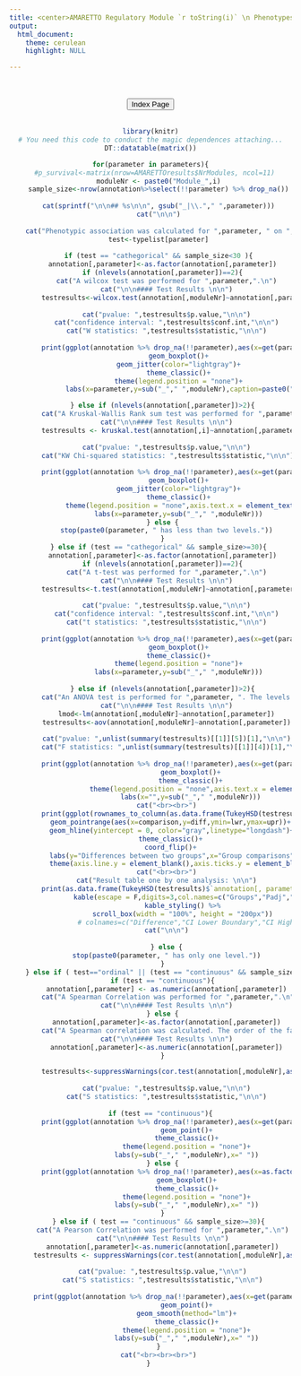 ```yaml
---
title: <center>AMARETTO Regulatory Module `r toString(i)` \n Phenotypes Report</center>
output: 
  html_document:
    theme: cerulean
    highlight: NULL

---
```

<center>
<br><br>
<a href="../phenotypeindex.html"><button type="button"  class="btn btn-primary">Index Page</button></a>
<br><br>

```r
library(knitr)
# You need this code to conduct the magic dependences attaching...
DT::datatable(matrix())
```

```r
for(parameter in parameters){
  #p_survival<-matrix(nrow=AMARETTOresults$NrModules, ncol=11)
    moduleNr <- paste0("Module_",i)
    sample_size<-nrow(annotation%>%select(!!parameter) %>% drop_na())
    
    cat(sprintf("\n\n## %s\n\n", gsub("_|\\."," ",parameter)))
    cat("\n\n")
    
    cat("Phenotypic association was calculated for ",parameter, " on ",sample_size," patients.<br>")
    test<-typelist[parameter]
    
    if (test == "cathegorical" && sample_size<30 ){
      annotation[,parameter]<-as.factor(annotation[,parameter])
      if (nlevels(annotation[,parameter])==2){
        cat("A wilcox test was performed for ",parameter,".\n")
        cat("\n\n#### Test Results \n\n")
        testresults<-wilcox.test(annotation[,moduleNr]~annotation[,parameter], conf.int = TRUE)
        
        cat("pvalue: ",testresults$p.value,"\n\n")
        cat("confidence interval: ",testresults$conf.int,"\n\n")
        cat("W statistics: ",testresults$statistic,"\n\n")
        
        print(ggplot(annotation %>% drop_na(!!parameter),aes(x=get(parameter), y=get(moduleNr), fill=get(parameter)))+
              geom_boxplot()+
              geom_jitter(color="lightgray")+
              theme_classic()+
              theme(legend.position = "none")+
              labs(x=parameter,y=sub("_"," ",moduleNr),caption=paste0("p=",round(testresults$p.value,4))))

      } else if (nlevels(annotation[,parameter])>2){
        cat("A Kruskal-Wallis Rank sum test was performed for ",parameter,".\n")
        cat("\n\n#### Test Results \n\n")
        testresults <- kruskal.test(annotation[,i]~annotation[,parameter])
        
        cat("pvalue: ",testresults$p.value,"\n\n")
        cat("KW Chi-squared statistics: ",testresults$statistic,"\n\n")
        
        print(ggplot(annotation %>% drop_na(!!parameter),aes(x=get(parameter), y=get(moduleNr), fill=get(parameter)))+
              geom_boxplot()+
              geom_jitter(color="lightgray")+
              theme_classic()+
              theme(legend.position = "none",axis.text.x = element_text(angle=90))+
              labs(x=parameter,y=sub("_"," ",moduleNr)))
      } else {
        stop(paste0(parameter, " has less than two levels."))
      }
    } else if (test == "cathegorical" && sample_size>=30){
      annotation[,parameter]<-as.factor(annotation[,parameter])
      if (nlevels(annotation[,parameter])==2){
        cat("A t-test was performed for ",parameter,".\n")
        cat("\n\n#### Test Results \n\n")
        testresults<-t.test(annotation[,moduleNr]~annotation[,parameter])
        
        cat("pvalue: ",testresults$p.value,"\n\n")
        cat("confidence interval: ",testresults$conf.int,"\n\n")
        cat("t statistics: ",testresults$statistic,"\n\n")
        
        print(ggplot(annotation %>% drop_na(!!parameter),aes(x=get(parameter), y=get(moduleNr), fill=get(parameter)))+
              geom_boxplot()+
              theme_classic()+
              theme(legend.position = "none")+
              labs(x=parameter,y=sub("_"," ",moduleNr)))
        
      } else if (nlevels(annotation[,parameter])>2){
        cat("An ANOVA test is performed for ",parameter, ". The levels are: ",paste0(levels(annotation[,parameter]),collapse=", "),".\n")
        cat("\n\n#### Test Results \n\n")
        lmod<-lm(annotation[,moduleNr]~annotation[,parameter])
        testresults<-aov(annotation[,moduleNr]~annotation[,parameter])
        
        cat("pvalue: ",unlist(summary(testresults)[[1]][5])[1],"\n\n")
        cat("F statistics: ",unlist(summary(testresults)[[1]][4])[1],"\n\n")
        
        print(ggplot(annotation %>% drop_na(!!parameter),aes(x=get(parameter), y=get(moduleNr), fill=get(parameter)))+
                    geom_boxplot()+
                    theme_classic()+
                    theme(legend.position = "none",axis.text.x = element_text(angle=90))+
                    labs(x="",y=sub("_"," ",moduleNr)))
        cat("<br><br>")
        print(ggplot(rownames_to_column(as.data.frame(TukeyHSD(testresults)$`annotation[, parameter]`),"comparison"))+
          geom_pointrange(aes(x=comparison,y=diff,ymin=lwr,ymax=upr))+
          geom_hline(yintercept = 0, color="gray",linetype="longdash")+
          theme_classic()+
          coord_flip()+
          labs(y="Differences between two groups",x="Group comparisons")+
          theme(axis.line.y = element_blank(),axis.ticks.y = element_blank()))
        cat("<br><br>")
        cat("Result table one by one analysis: \n\n")
        print(as.data.frame(TukeyHSD(testresults)$`annotation[, parameter]`) %>% mutate(Groups=rownames(.),`p adj`= cell_spec(round(`p adj`,5), background = ifelse(`p adj` < 0.05, "green", "white"))) %>% select(Groups,`p adj`,diff,lwr,upr)%>%
                kable(escape = F,digits=3,col.names=c("Groups","Padj","Difference","CI Lower Boundary","CI Higher Boundary")) %>%
                kable_styling() %>%
                scroll_box(width = "100%", height = "200px"))
                 # colnames=c("Difference","CI Lower Boundary","CI Higher Boundary","Padj"))))
        cat("\n\n")
      
        } else {
        stop(paste0(parameter, " has only one level."))
      }
    } else if ( test=="ordinal" || (test == "continuous" && sample_size<30)){
      if (test == "continuous"){
        annotation[,parameter] <- as.numeric(annotation[,parameter])
        cat("A Spearman Correlation was performed for ",parameter,".\n")
        cat("\n\n#### Test Results \n\n")
      } else {
        annotation[,parameter]<-as.factor(annotation[,parameter])
        cat("A Spearman correlation was calculated. The order of the factor levels is: ",paste0(levels(annotation[,parameter]),collapse=", "),".\n")
        cat("\n\n#### Test Results \n\n")
        annotation[,parameter]<-as.numeric(annotation[,parameter])
      }

        testresults<-suppressWarnings(cor.test(annotation[,moduleNr],as.numeric(annotation[,parameter]), method="spearman", use="complete.obs"))
        
        cat("pvalue: ",testresults$p.value,"\n\n")
        cat("S statistics: ",testresults$statistic,"\n\n")
       
      if (test == "continuous"){ 
        print(ggplot(annotation %>% drop_na(!!parameter),aes(x=get(parameter), y=get(moduleNr), fill=get(parameter)))+
                  geom_point()+
                  theme_classic()+
                  theme(legend.position = "none")+
                  labs(y=sub("_"," ",moduleNr),x=" "))
      } else {
        print(ggplot(annotation %>% drop_na(!!parameter),aes(x=as.factor(get(parameter)), y=get(moduleNr), fill=get(parameter)))+
                  geom_boxplot()+
                  theme_classic()+
                  theme(legend.position = "none")+
                  labs(y=sub("_"," ",moduleNr),x=" "))
      }
    } else if ( test == "continuous" && sample_size>=30){
      cat("A Pearson Correlation was performed for ",parameter,".\n")
      cat("\n\n#### Test Results \n\n")
      annotation[,parameter]<-as.numeric(annotation[,parameter])
      testresults <- suppressWarnings(cor.test(annotation[,moduleNr],as.numeric(annotation[,parameter]), method="pearson", use="complete.obs"))
       
      cat("pvalue: ",testresults$p.value,"\n\n")
      cat("S statistics: ",testresults$statistic,"\n\n")
       
      print(ggplot(annotation %>% drop_na(!!parameter),aes(x=get(parameter), y=get(moduleNr), fill=get(parameter)))+
                  geom_point()+
                  geom_smooth(method="lm")+
                  theme_classic()+
                  theme(legend.position = "none")+
                  labs(y=sub("_"," ",moduleNr),x=" "))
    }
    cat("<br><br><br>")
} 
```

<br><br><br>
</center>
